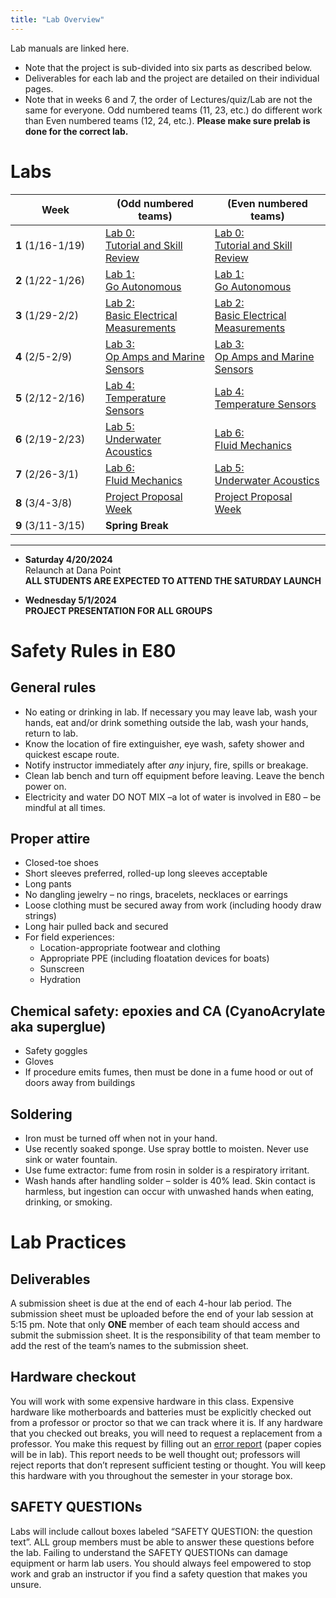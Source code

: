 ```yaml
---
title: "Lab Overview"
---
```


Lab manuals are linked here.

* Note that the project is sub-divided into six parts as described below.   
* Deliverables for each lab and the project are detailed on their individual pages.
* Note that in weeks 6 and 7, the order of Lectures/quiz/Lab are not the same for everyone. Odd numbered teams (11, 23, etc.) do different work than Even numbered teams (12, 24, etc.). **Please make sure prelab is done for the correct lab.**

# Labs


| Week             | (Odd numbered teams) | (Even numbered teams) |
|------------------|----------------------|-----------------------|
| **1** (1/16-1/19)|  [Lab 0:<br>Tutorial and Skill Review](/labs/lab0)     |  [Lab 0:<br>Tutorial and Skill Review](/labs/lab0)  |
| **2** (1/22-1/26)|  [Lab 1:<br>Go Autonomous](/labs/lab1)                 |  [Lab 1:<br>Go Autonomous](/labs/lab1)  |
| **3** (1/29-2/2) |  [Lab 2:<br>Basic Electrical Measurements](/labs/lab2) |  [Lab 2:<br>Basic Electrical Measurements](/labs/lab2)  |
| **4** (2/5-2/9)  |  [Lab 3:<br>Op Amps and Marine Sensors](/labs/lab3)    |  [Lab 3:<br>Op Amps and Marine Sensors](/labs/lab3)  |
| **5** (2/12-2/16)|  [Lab 4:<br>Temperature Sensors](/labs/lab4)           |  [Lab 4:<br>Temperature Sensors](/labs/lab4)  |
| **6** (2/19-2/23)|  [Lab 5:<br>Underwater Acoustics](/labs/lab5)          |  [Lab 6:<br>Fluid Mechanics](/labs/lab6)  |
| **7** (2/26-3/1) |  [Lab 6:<br>Fluid Mechanics](/labs/lab6)               |  [Lab 5:<br>Underwater Acoustics](/labs/lab5)  |
| **8** (3/4-3/8)  |  [Project Proposal Week](/project/proposal)            | [Project Proposal Week](/project/proposal)
| **9** (3/11-3/15)|  **Spring Break**  |  

__________
- **Saturday 4/20/2024**   <br>Relaunch at Dana Point<br>**ALL STUDENTS ARE EXPECTED TO ATTEND THE SATURDAY LAUNCH**

- **Wednesday 5/1/2024**   <br>**PROJECT PRESENTATION FOR ALL GROUPS**





# Safety Rules in E80

## General rules
- No eating or drinking in lab. If necessary you may leave lab, wash your hands, eat and/or drink something outside the lab, wash your hands, return to lab.
- Know the location of fire extinguisher, eye wash, safety shower and quickest escape route.
- Notify instructor immediately after _any_ injury, fire, spills or breakage.
- Clean lab bench and turn off equipment before leaving. Leave the bench power on.
- Electricity and water DO NOT MIX –a lot of water is involved in E80 – be mindful at all times.

## Proper attire
- Closed-toe shoes
- Short sleeves preferred, rolled-up long sleeves acceptable
- Long pants
- No dangling jewelry – no rings, bracelets, necklaces or earrings
- Loose clothing must be secured away from work (including hoody draw strings)
- Long hair pulled back and secured
- For field experiences:
  - Location-appropriate footwear and clothing
  - Appropriate PPE (including floatation devices for boats)
  - Sunscreen
  - Hydration

## Chemical safety: epoxies and CA (CyanoAcrylate aka superglue)
- Safety goggles
- Gloves
- If procedure emits fumes, then must be done in a fume hood or out of doors away from buildings

## Soldering
- Iron must be turned off when not in your hand.
- Use recently soaked sponge. Use spray bottle to moisten. Never use sink or water fountain.
- Use fume extractor: fume from rosin in solder is a respiratory irritant.
- Wash hands after handling solder – solder is 40% lead.  Skin contact is harmless, but ingestion can occur with unwashed hands when eating, drinking, or smoking.

# Lab Practices

## Deliverables
A submission sheet is due at the end of each 4-hour lab period. The submission sheet must be uploaded before the end of your lab session at 5:15 pm. Note that only **ONE** member of each team should access and submit the submission sheet. It is the responsibility of that team member to add the rest of the team’s names to the submission sheet. 

## Hardware checkout
You will work with some expensive hardware in this class. Expensive hardware like motherboards and batteries must be explicitly checked out from a professor or proctor so that we can track where it is. If any hardware that you checked out breaks,  you will need to request a replacement from a professor. You make this request by filling out an [error report](https://drive.google.com/open?id=1FnHDzDSCuc3pAsEXzUg6BnTacfLF-ODs) (paper copies will be in lab). This report needs to be well thought out; professors will reject reports that don't represent sufficient testing or thought. You will keep this hardware with you throughout the semester in your storage box. 


## SAFETY QUESTIONs
Labs will include callout boxes labeled "SAFETY QUESTION: the question text".  ALL group members must be able to answer these questions before the lab.  Failing to understand the SAFETY QUESTIONs can damage equipment or harm lab users.  You should always feel empowered to stop work and grab an instructor if you find a safety question that makes you unsure.
